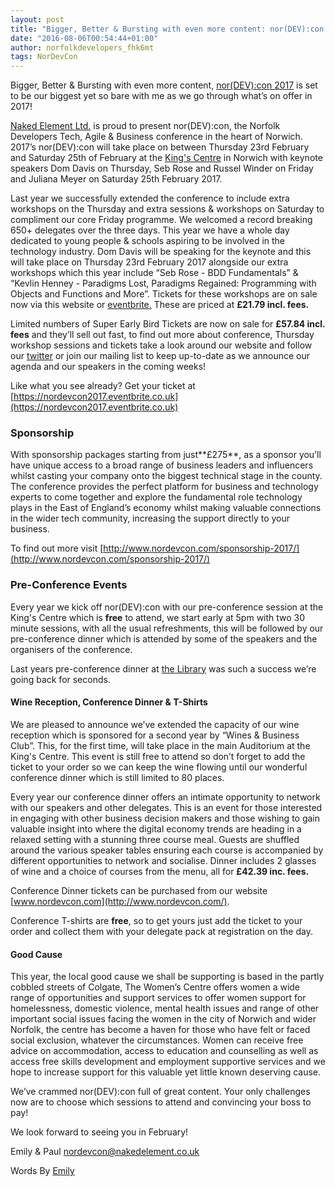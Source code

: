 ```yaml
---
layout: post
title: "Bigger, Better & Bursting with even more content: nor(DEV):con 2017!"
date: "2016-08-06T00:54:44+01:00"
author: norfolkdevelopers_fhk6mt
tags: NorDevCon
---
```


Bigger, Better & Bursting with even more content, [nor(DEV):con 2017](https://nordevcon.com/) is set to be our biggest yet so bare with me as we go through what’s on offer in 2017!

[Naked Element Ltd.](https://www.nakedelement.co.uk/) is proud to present nor(DEV):con, the Norfolk Developers Tech, Agile & Business conference in the heart of Norwich. 2017’s nor(DEV):con will take place on between Thursday 23rd February and Saturday 25th of February at the [King's Centre](https://www.kings-centre.com/) in Norwich with keynote speakers Dom Davis on Thursday, Seb Rose and Russel Winder on Friday and Juliana Meyer on Saturday 25th February 2017.

Last year we successfully extended the conference to include extra workshops on the Thursday and extra sessions & workshops on Saturday to compliment our core Friday programme. We welcomed a record breaking 650+ delegates over the three days. This year we have a whole day dedicated to young people & schools aspiring to be involved in the technology industry. Dom Davis will be speaking for the keynote and this will take place on Thursday 23rd February 2017 alongside our extra workshops which this year include “Seb Rose - BDD Fundamentals” & “Kevlin Henney - Paradigms Lost, Paradigms Regained: Programming with Objects and Functions and More”. Tickets for these workshops are on sale now via this website or [eventbrite.](https://nordevcon2017.eventbrite.co.uk) These are priced at **£21.79 incl. fees.**

Limited numbers of Super Early Bird Tickets are now on sale for **£57.84 incl. fees** and they’ll sell out fast, to find out more about conference, Thursday workshop sessions and tickets take a look around our website and follow our [twitter](https://twitter.com/NorfolkDev) or join our mailing list to keep up-to-date as we announce our agenda and our speakers in the coming weeks!

Like what you see already? Get your ticket at [https://nordevcon2017.eventbrite.co.uk](https://nordevcon2017.eventbrite.co.uk)

### Sponsorship

With sponsorship packages starting from just**£275**, as a sponsor you’ll have unique access to a broad range of business leaders and influencers whilst casting your company onto the biggest technical stage in the county. The conference provides the perfect platform for business and technology experts to come together and explore the fundamental role technology plays in the East of England’s economy whilst making valuable connections in the wider tech community, increasing the support directly to your business.

To find out more visit [http://www.nordevcon.com/sponsorship-2017/](http://www.nordevcon.com/sponsorship-2017/)

### Pre-Conference Events

Every year we kick off nor(DEV):con with our pre-conference session at the King's Centre which is **free** to attend, we start early at 5pm with two 30 minute sessions, with all the usual refreshments, this will be followed by our pre-conference dinner which is attended by some of the speakers and the organisers of the conference.

Last years pre-conference dinner at [the Library](http://www.thelibraryrestaurant.co.uk/#welcome) was such a success we’re going back for seconds.

#### Wine Reception, Conference Dinner & T-Shirts

We are pleased to announce we’ve extended the capacity of our wine reception which is sponsored for a second year by “Wines & Business Club”. This, for the first time, will take place in the main Auditorium at the King's Centre. This event is still free to attend so don’t forget to add the ticket to your order so we can keep the wine flowing until our wonderful conference dinner which is still limited to 80 places.

Every year our conference dinner offers an intimate opportunity to network with our speakers and other delegates. This is an event for those interested in engaging with other business decision makers and those wishing to gain valuable insight into where the digital economy trends are heading in a relaxed setting with a stunning three course meal. Guests are shuffled around the various speaker tables ensuring each course is accompanied by different opportunities to network and socialise. Dinner includes 2 glasses of wine and a choice of courses from the menu, all for **£42.39 inc. fees.**

Conference Dinner tickets can be purchased from our website [www.nordevcon.com](http://www.nordevcon.com/).

Conference T-shirts are **free**, so to get yours just add the ticket to your order and collect them with your delegate pack at registration on the day.

#### Good Cause

This year, the local good cause we shall be supporting is based in the partly cobbled streets of Colgate, The Women’s Centre offers women a wide range of opportunities and support services to offer women support for homelessness, domestic violence, mental health issues and range of other important social issues facing the women in the city of Norwich and wider Norfolk, the centre has become a haven for those who have felt or faced social exclusion, whatever the circumstances. Women can receive free advice on accommodation, access to education and counselling as well as access free skills development and employment supportive services and we hope to increase support for this valuable yet little known deserving cause.

We’ve crammed nor(DEV):con full of great content. Your only challenges now are to choose which sessions to attend and convincing your boss to pay!

We look forward to seeing you in February!

Emily & Paul [nordevcon@nakedelement.co.uk](mailto:nordevcon@nakedelement.co.uk)

Words By [Emily](https://twitter.com/EJSiameseDream)
